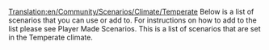 [[Translation:en/Community/Scenarios/Climate/Temperate]]
Below is a list of scenarios that you can use or add to. For instructions on how to add to the list please see Player Made Scenarios. This is a list of scenarios that are set in the Temperate climate.